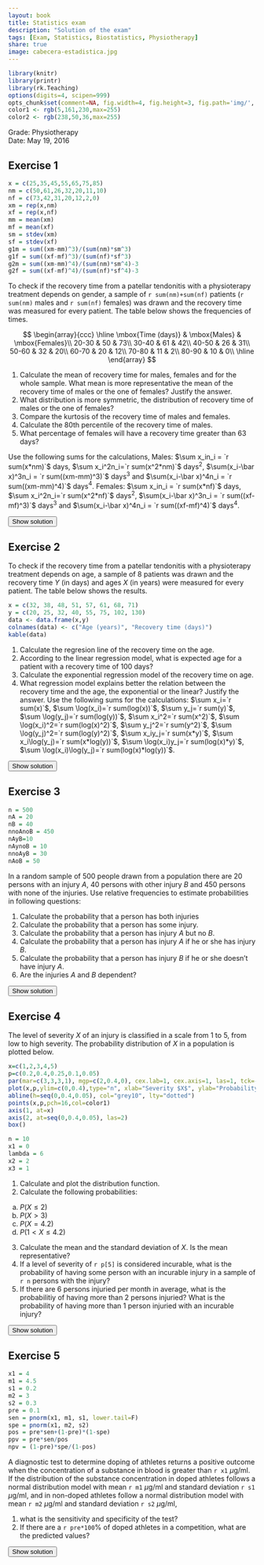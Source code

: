 ```yaml
---
layout: book
title: Statistics exam
description: "Solution of the exam"
tags: [Exam, Statistics, Biostatistics, Physiotherapy]
share: true
image: cabecera-estadistica.jpg
---
```


```r
library(knitr)
library(printr)
library(rk.Teaching)
options(digits=4, scipen=999)
opts_chunk$set(comment=NA, fig.width=4, fig.height=3, fig.path='img/', fig.align="center", dev="svg", digits=4, echo=FALSE, warning=FALSE, message=FALSE)
color1 <- rgb(5,161,230,max=255)
color2 <- rgb(238,50,36,max=255)
```

Grade: Physiotherapy  
Date: May 19, 2016 

## Exercise 1
```r
x = c(25,35,45,55,65,75,85)
nm = c(50,61,26,32,20,11,10)
nf = c(73,42,31,20,12,2,0)
xm = rep(x,nm)
xf = rep(x,nf)
mm = mean(xm)
mf = mean(xf)
sm = stdev(xm)
sf = stdev(xf)
g1m = sum((xm-mm)^3)/(sum(nm)*sm^3)
g1f = sum((xf-mf)^3)/(sum(nf)*sf^3)
g2m = sum((xm-mm)^4)/(sum(nm)*sm^4)-3
g2f = sum((xf-mf)^4)/(sum(nf)*sf^4)-3
```

To check if the recovery time from a patellar tendonitis with a physioterapy treatment depends on gender, a sample of `r sum(nm)+sum(nf)` patients (`r sum(nm)` males and `r sum(nf)` females) was drawn and the recovery time was measured for every patient. The table below shows the frequencies of times. 

$$
\begin{array}{ccc}
\hline
\mbox{Time (days)} & \mbox{Males} & \mbox{Females}\\
20-30 & 50 & 73\\
30-40 & 61 & 42\\
40-50 & 26 & 31\\
50-60 & 32 & 20\\
60-70 & 20 & 12\\
70-80 & 11 & 2\\
80-90 & 10 & 0\\
\hline
\end{array}
$$
 
1. Calculate the mean of recovery time for males, females and for the whole sample. What mean is more representative the mean of the recovery time of males or the one of females? Justify the answer. 
2. What distribution is more symmetric, the distribution of recovery time of males or the one of females?
3. Compare the kurtosis of the recovery time of males and females. 
4. Calculate the 80th percentile of the recovery time of males. 
5. What percentage of females will have a recovery time greater than 63 days?

Use the following sums for the calculations,
Males: $\sum x_in_i = `r sum(x*nm)`$ days, $\sum x_i^2n_i=`r sum(x^2*nm)`$ days$^2$, $\sum(x_i-\bar x)^3n_i = `r sum((xm-mm)^3)`$ days$^3$ and $\sum(x_i-\bar x)^4n_i = `r sum((xm-mm)^4)`$ days$^4$.
Females: $\sum x_in_i = `r sum(x*nf)`$ days, $\sum x_i^2n_i=`r sum(x^2*nf)`$ days$^2$, $\sum(x_i-\bar x)^3n_i = `r sum((xf-mf)^3)`$ days$^3$ and $\sum(x_i-\bar x)^4n_i = `r sum((xf-mf)^4)`$ days$^4$.

<div><button class="solution">Show solution</button></div>
<div id="solution" style="display: none">
1. Males: $\bar x_m=`r mm`$ days, $s^2_m=`r variance(xm)`$ days$^2$, $s_m=`r sm`$ days and $cv_m=`r sm/mm`$. <br/>
Females: $\bar x_f=`r mf`$ days, $s^2_f=`r variance(xf)`$ days$^2$, $s_f=`r sf`$ days and $cv_f=`r sf/mf`$. <br/>
Thus, is more representative the mean of females. <br/>
2. $g_{1m}=`r g1m`$ and  $g_{1f}=`r g1f`$. Thus, both distributions are right-skewed but is more symmetric the distribution of males. <br/>
3. $g_{2m}=`r g2m`$ and  $g_{2f}=`r g2f`$. Thus, both distributions are platykurtic, but the disribution of males is flatter. <br/>
4. $P_{80}=49.7041$ days. <br/>
5. $16.68\%$.
</div>


## Exercise 2
To check if the recovery time from a patellar tendonitis with a physioterapy treatment depends on age, a sample of 8 patients was drawn and the recovery time $Y$ (in days) and ages $X$ (in years) were measured for every patient. The table below shows the results.
```r
x = c(32, 38, 48, 51, 57, 61, 68, 71)
y = c(20, 25, 32, 40, 55, 75, 102, 130)
data <- data.frame(x,y)
colnames(data) <- c("Age (years)", "Recovery time (days)")
kable(data)
```

1. Calculate the regresion line of the recovery time on the age. 
2. According to the linear regression model, what is expected age for a patient with a recovery time of 100 days? 
3. Calculate the exponential regression model of the recovery time on age. 
4. What regression model explains better the relation between the recovery time and the age, the exponential or the linear? Justify the answer. 
Use the following sums for the calculations:
$\sum x_i=`r sum(x)`$, $\sum \log(x_i)=`r sum(log(x))`$, $\sum y_j=`r sum(y)`$, $\sum \log(y_j)=`r sum(log(y))`$,
$\sum x_i^2=`r sum(x^2)`$, $\sum \log(x_i)^2=`r sum(log(x)^2)`$, $\sum y_j^2=`r sum(y^2)`$, $\sum \log(y_j)^2=`r sum(log(y)^2)`$,
$\sum x_iy_j=`r sum(x*y)`$, $\sum x_i\log(y_j)=`r sum(x*log(y))`$, $\sum \log(x_i)y_j=`r sum(log(x)*y)`$, $\sum \log(x_i)\log(y_j)=`r sum(log(x)*log(y))`$.

<div><button class="solution">Show solution</button></div>
<div id="solution" style="display: none">
```r
m <- lm(y~x)
c <- coefficients(m)
```
1. Linear model<br/>
$\bar x=`r mean(x)`$ years, $s_x^2=`r variance(x)`$ years$^2$. <br/>
$\bar y=`r mean(y)`$ days, $s_y^2=`r variance(y)`$ days$^2$. <br/>
$s_{xy}=`r covariance(x,y)`$ years$\cdot$days. <br/>
Regression line of recovery time on age: $y=`r c[1]` + `r c[2]`x$. <br/>
```r
m2 <- lm(x~y)
c <- coefficients(m2)
```

2. $`r c[1]+c[2]*100`$ years. <br/>
```r
z <- log(y)
m3 <- lm(z~x)
c <- coefficients(m3)
```
3. Exponential model<br/>
$\overline{\log(y)}=`r mean(z)`$ log(days), $s_{\log(y)}^2=`r variance(z)`$ log(days)$^2$. <br/>
$s_{x\log(y)}=`r covariance(x,z)`$ years$\cdot$log(days). <br/>
Exponential model of recovery time on age: $y=e^{`r c[1]` + `r c[2]`x}$. <br/>
4. Linear coefficient of determination $r^2=`r summary(m)$r.squared`$. <br/>
Exponential coefficient of determination $r^2=`r summary(m3)$r.squared`$. <br/>
So the exponential model fits better.
</div>

## Exercise 3
```r
n = 500
nA = 20
nB = 40
nnoAnoB = 450
nAyB=10
nAynoB = 10
nnoAyB = 30
nAoB = 50
```

In a random sample of 500 people drawn from a population there are 20 persons with an injury $A$, 40 persons with other injury $B$ and 450 persons with none of the injuries.
Use relative frequencies to estimate probabilities in following questions:

1. Calculate the probability that a person has both injuries
2. Calculate the probability that a person has some injury.
3. Calculate the probability that a person has injury $A$ but no $B$.
4. Calculate the probability that a person has injury $A$ if he or she has injury $B$.
5. Calculate the probability that a person has injury $B$ if he or she doesn't have injury $A$.
6. Are the injuries $A$ and $B$ dependent?

<div><button class="solution">Show solution</button></div>
<div id="solution" style="display: none">
1. $P(A\cap B) = `r nAyB/n`$. <br/>
2. $P(A\cup B) = `r nAoB/n`$. <br/>
3. $P(A-B) = `r nAynoB/n`$. <br/>
4. $P(A|B) = `r nAyB/nB`$. <br/>
5. $P(B|\bar A) = `r nnoAyB/(n-nA)`$. <br/>
6. The injuries are dependent. 
</div>

## Exercise 4
The level of severity $X$ of an injury is classified in a scale from 1 to 5, from low to high severity.
The probability distribution of $X$ in a population is plotted below. 

```r
x=c(1,2,3,4,5)
p=c(0.2,0.4,0.25,0.1,0.05)
par(mar=c(3,3,3,1), mgp=c(2,0.4,0), cex.lab=1, cex.axis=1, las=1, tck=-0.02)
plot(x,p,ylim=c(0,0.4),type="n", xlab="Severity $X$", ylab="Probability $f(x)$", axes=FALSE)
abline(h=seq(0,0.4,0.05), col="grey10", lty="dotted")
points(x,p,pch=16,col=color1)
axis(1, at=x)
axis(2, at=seq(0,0.4,0.05), las=2)
box()
```
```r
n = 10
x1 = 0
lambda = 6
x2 = 2
x3 = 1
```

1. Calculate and plot the distribution function.
2. Calculate the following probabilities:
  a. $P(X\leq 2)$
  b. $P(X>3)$
  c. $P(X=4.2)$
  d. $P(1<X\leq 4.2)$
3. Calculate the mean and the standard deviation of $X$. Is the mean representative?
4. If a level of severity of `r p[5]` is considered incurable, what is the probability of having some person with an incurable injury in a sample of `r n` persons with the injury?
5. If there are 6 persons injuried per month in average, what is the probabilitiy of having more than 2 persons injuried? What is the probability of having more than 1 person injuried with an incurable injury?

<div><button class="solution">Show solution</button></div>
<div id="solution" style="display: none">
1. $$F(x) = 
\begin{cases}
0 & \mbox{if } x<1\\
0.2 & \mbox{if } 1\leq x< 2\\
0.6 & \mbox{if } 2\leq x< 3\\
0.85 & \mbox{if } 3\leq x< 4\\
0.95 & \mbox{if } 4\leq x< 5\\
1 & \mbox{if } x\geq 5
\end{cases}
$$
```r
y=c(1,1,2,2,3,3,4,4,5,5)
p1=c(0,0.2,0.2,0.6,0.6,0.85,0.85,0.95,0.95,1)
par(mar=c(3,3,3,1), mgp=c(2,0.4,0), cex.lab=1, cex.axis=1, las=1, tck=-0.02)
plot(y,p1,ylim=c(0,1.1),type="n", xlab="Severity $X$", ylab="Probability $f(x)$", axes=FALSE)
abline(h=seq(0,1,0.1), col="grey10", lty="dotted")
lines(y,p1,col=color1)
axis(1, at=x)
axis(2, at=seq(0,1,0.1), las=2)
box()
```
2. $P(X\leq 2)=0.6$, $P(X>3)=0.15$, $P(X=4.2)=0$, $P(1<X\leq 4.2)=0.75$ <br/>
```r
m = sum(x*p)
s =  sqrt(sum(x^2*p)-m^2)
```
3. $\mu = `r m`$ and $s=`r s`$. The mean is moderately representative because $cv=`r s/m`$. <br/>
4. Naming $X$ to the number of persons having an incurable injury in a sample of 10 persons with the injury, $P(X\geq `r x1+1`)=`r pbinom(x1,n,p[5],lower.tail=F)`$. <br/>
5. Naming $Y$ to the number of persons injuried in a month, $P(T>`r x2`)=`r ppois(x2,lambda,lower.tail=F)`$. <br/>
Naming $Z$ to the number of persons injuried with an incurable injury in an month, $P(T>`r x3`)=`r ppois(x3,lambda*p[5],lower.tail=F)`$. </div>

## Exercise 5
```r
x1 = 4
m1 = 4.5
s1 = 0.2
m2 = 3
s2 = 0.3
pre = 0.1
sen = pnorm(x1, m1, s1, lower.tail=F)
spe = pnorm(x1, m2, s2)
pos = pre*sen+(1-pre)*(1-spe)
ppv = pre*sen/pos
npv = (1-pre)*spe/(1-pos)
```

A diagnostic test to determine doping of athletes returns a positive outcome when the concentration of a substance in blood is greater than `r x1` $\mu$g/ml. If the distribution of the substance concentration in doped athletes follows a normal distribution model with mean `r m1` $\mu$g/ml and standard deviation `r s1` $\mu$g/ml, and in non-doped athletes follow a normal distribution model with mean `r m2` $\mu$g/ml and standard deviation `r s2` $\mu$g/ml,

1.  what is the sensitivity and specificity of the test?
2.  If there are a `r pre*100`% of doped athletes in a competition, what are the predicted values?

<div><button class="solution">Show solution</button></div>
<div id="solution" style="display: none">
Naming $D$ to the event of being doped, $X$ to the concentration in doped athletes and $Y$ to the concentration in non-doped athletes, <br/>
1. Sensitivity $P(+\vert D) = P(X>`r x1`)=`r sen`$ and specificity $P(-\vert \bar D)=P(Y<`r x1`)=`r spe`$ <br/>
2. PPV $P(D\vert +) = `r ppv`$ and NPV $P(\bar D\vert -) = `r npv`$
</div>

